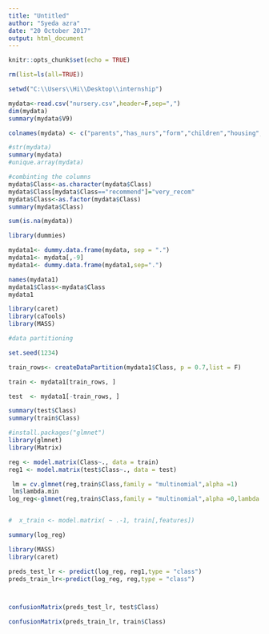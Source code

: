 ---
title: "Untitled"
author: "Syeda azra"
date: "20 October 2017"
output: html_document
---

```{r setup, include=FALSE}
knitr::opts_chunk$set(echo = TRUE)
```


```{r}
rm(list=ls(all=TRUE))

setwd("C:\\Users\\Hi\\Desktop\\internship")

mydata<-read.csv("nursery.csv",header=F,sep=",")
dim(mydata)
summary(mydata$V9)

```

```{r}

colnames(mydata) <- c("parents","has_nurs","form","children","housing","finance","social","health","Class")

#str(mydata)
summary(mydata)
#unique.array(mydata)

```

```{r}
#combinting the columns
mydata$Class<-as.character(mydata$Class)
mydata$Class[mydata$Class=="recommend"]="very_recom"
mydata$Class<-as.factor(mydata$Class)
summary(mydata$Class)
```

```{r}
sum(is.na(mydata))
```

```{r}
library(dummies)

mydata1<- dummy.data.frame(mydata, sep = ".")
mydata1<- mydata[,-9]
mydata1<- dummy.data.frame(mydata1,sep=".")

names(mydata1)
mydata1$Class<-mydata$Class
mydata1
```

```{r}
library(caret)
library(caTools)
library(MASS)
```


```{r}
#data partitioning

set.seed(1234)

train_rows<- createDataPartition(mydata1$Class, p = 0.7,list = F)

train <- mydata1[train_rows, ]

test  <- mydata1[-train_rows, ]

summary(test$Class)
summary(train$Class)
```



```{r}
#install.packages("glmnet")
library(glmnet)
library(Matrix)

reg <- model.matrix(Class~., data = train)
reg1 <- model.matrix(test$Class~., data = test)

 lm = cv.glmnet(reg,train$Class,family = "multinomial",alpha =1)
 lm$lambda.min
log_reg<-glmnet(reg,train$Class,family = "multinomial",alpha =0,lambda = lm$lambda.min)


#  x_train <- model.matrix( ~ .-1, train[,features])
```

```{r}
summary(log_reg)
```


```{r}
library(MASS)
library(caret)

preds_test_lr <- predict(log_reg, reg1,type = "class")
preds_train_lr<-predict(log_reg, reg,type = "class")



confusionMatrix(preds_test_lr, test$Class)

confusionMatrix(preds_train_lr, train$Class)
```


```{r}

```


```{r}

```


```{r}

```


```{r}

```

